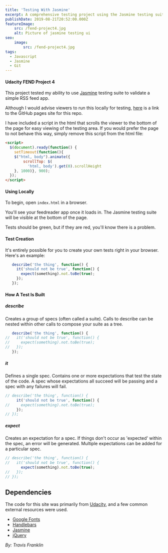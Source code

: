 ```yaml
---
title: 'Testing With Jasmine'
excerpt: A comprehensive testing project using the Jasmine testing suite to validate an RSS feed application. Demonstrates test-driven development principles, DOM manipulation testing, and asynchronous function validation.
publishDate: 2019-08-21T20:52:00.000Z
featureImage:
    src: /fend-project4.jpg
    alt: Picture of jasmine testing ui
seo:
    image:
        src: /fend-project4.jpg
tags:
  - Javascript
  - Jasmine
  - Git
---
```


#### Udacity FEND Project 4

This project tested my ability to use [Jasmine](http://jasmine.github.io/) testing suite to validate a simple RSS feed app.

Although I would advise viewers to run this locally for testing, [here](https://travisfranklin.github.io/FEND-Project4/) is a link to the GitHub pages site for this repo.

I have included a script in the html that scrolls the viewer to the bottom of the page for easy viewing of the testing area. If you would prefer the page to not behave this way, simply remove this script from the html file:

```html
<script>
  $(document).ready(function() {
    setTimeout(function(){
    $("html, body").animate({
        scrollTop: $(
          'html, body').get(0).scrollHeight
    }, 1000)}, 900);
  });
</script>
```

#### Using Locally

To begin, open `index.html` in a browser.

You'll see your feedreader app once it loads in. The Jasmine testing suite will be visible at the bottom of the page.

Tests should be green, but if they are red, you'll know there is a problem.

#### Test Creation

It's entirely possible for you to create your own tests right in your browser. Here's an example:

```javascript
   describe('the thing', function() {
     it('should not be true', function() {
       expect(something).not.toBe(true);
     });
   });
```

#### How A Test Is Built

##### describe

Creates a group of specs (often called a suite).
Calls to describe can be nested within other calls to compose your suite as a tree.

```javascript
   describe('the thing', function() {
//   it('should not be true', function() {
//     expect(something).not.toBe(true);
//   });
   });
```

##### it

Defines a single spec. Contains one or more expectations that test the state of the code.
A spec whose expectations all succeed will be passing and a spec with any failures will fail.

```javascript
// describe('the thing', function() {
     it('should not be true', function() {
//     expect(something).not.toBe(true);
     });
// });
```

##### expect

Creates an expectation for a spec. If things don't occur as 'expected' within the spec, an error will be generated. Multiple expectations can be added for a particular spec.

```javascript
// describe('the thing', function() {
//   it('should not be true', function() {
       expect(something).not.toBe(true);
//   });
// });
```

## Dependencies

The code for this site was primarily from [Udacity](https://github.com/udacity/frontend-nanodegree-feedreader), and a few common external resources were used.

- [Google Fonts](http://handlebarsjs.com)
- [Handlebars](http://handlebarsjs.com)
- [Jasmine](https://jasmine.github.io)
- [jQuery](http://jquery.com)

_By: Travis Franklin_
